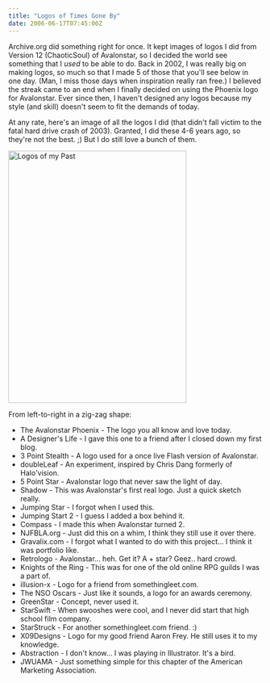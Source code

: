 ```yaml
---
title: "Logos of Times Gone By"
date: 2006-06-17T07:45:00Z
---
```


Archive.org did something right for once. It kept images of logos I did from Version 12 (ChaoticSoul) of Avalonstar, so I decided the world see something that I _used_ to be able to do. Back in 2002, I was really big on making logos, so much so that I made 5 of those that you'll see below in one day. (Man, I miss those days when inspiration really ran free.) I believed the streak came to an end when I finally decided on using the Phoenix logo for Avalonstar. Ever since then, I haven't designed any logos because my style (and skill) doesn't seem to fit the demands of today.

At any rate, here's an image of all the logos I did (that didn't fall victim to the fatal hard drive crash of 2003). Granted, I did these 4-6 years ago, so they're not the best. ;) But I do still love a bunch of them.

[<img src="https://static.flickr.com/52/167501813_0bc8b1b9b9.jpg" width="353" height="500" alt="Logos of my Past" />][1]

From left-to-right in a zig-zag shape:

+ The Avalonstar Phoenix - The logo you all know and love today.
+ A Designer's Life - I gave this one to a friend after I closed down my first blog.
+ 3 Point Stealth - A logo used for a once live Flash version of Avalonstar.
+ doubleLeaf - An experiment, inspired by Chris Dang formerly of Halo'vision.
+ 5 Point Star - Avalonstar logo that never saw the light of day.
+ Shadow - This was Avalonstar's first real logo. Just a quick sketch really.
+ Jumping Star - I forgot when I used this.
+ Jumping Start 2 - I guess I added a box behind it.
+ Compass - I made this when Avalonstar turned 2.
+ NJFBLA.org - Just did this on a whim, I think they still use it over there.
+ Gravalix.com - I forgot what I wanted to do with this project... I think it was portfolio like.
+ Retrologo - Avalonstar... heh. Get it? A + star? Geez.. hard crowd.
+ Knights of the Ring - This was for one of the old online RPG guilds I was a part of.
+ illusion-x - Logo for a friend from somethingleet.com.
+ The NSO Oscars - Just like it sounds, a logo for an awards ceremony.
+ GreenStar - Concept, never used it.
+ StarSwift - When swooshes were cool, and I never did start that high school film company.
+ StarStruck - For another somethingleet.com friend. :)
+ X09Designs - Logo for my good friend Aaron Frey. He still uses it to my knowledge.
+ Abstraction - I don't know... I was playing in Illustrator. It's a bird.
+ JWUAMA - Just something simple for this chapter of the American Marketing Association.

[1]: http://www.flickr.com/photos/avalonstar/167501813/
